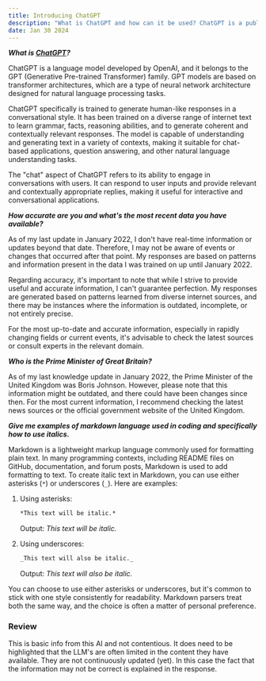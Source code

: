 ```yaml
---
title: Introducing ChatGPT
description: "What is ChatGPT and how can it be used? ChatGPT is a publicly accessible version of an AI from a company called OpenAI."
date: Jan 30 2024
---
```



**_What is [ChatGPT](https://chat.openai.com)?_**

ChatGPT is a language model developed by OpenAI, and it belongs to the GPT (Generative Pre-trained Transformer) family. GPT models are based on transformer architectures, which are a type of neural network architecture designed for natural language processing tasks.

ChatGPT specifically is trained to generate human-like responses in a conversational style. It has been trained on a diverse range of internet text to learn grammar, facts, reasoning abilities, and to generate coherent and contextually relevant responses. The model is capable of understanding and generating text in a variety of contexts, making it suitable for chat-based applications, question answering, and other natural language understanding tasks.

The "chat" aspect of ChatGPT refers to its ability to engage in conversations with users. It can respond to user inputs and provide relevant and contextually appropriate replies, making it useful for interactive and conversational applications.

**_How accurate are you and what's the most recent data you have available?_**

As of my last update in January 2022, I don't have real-time information or updates beyond that date. Therefore, I may not be aware of events or changes that occurred after that point. My responses are based on patterns and information present in the data I was trained on up until January 2022.

Regarding accuracy, it's important to note that while I strive to provide useful and accurate information, I can't guarantee perfection. My responses are generated based on patterns learned from diverse internet sources, and there may be instances where the information is outdated, incomplete, or not entirely precise.

For the most up-to-date and accurate information, especially in rapidly changing fields or current events, it's advisable to check the latest sources or consult experts in the relevant domain.

**_Who is the Prime Minister of Great Britain?_**

As of my last knowledge update in January 2022, the Prime Minister of the United Kingdom was Boris Johnson. However, please note that this information might be outdated, and there could have been changes since then. For the most current information, I recommend checking the latest news sources or the official government website of the United Kingdom.

**_Give me examples of markdown language used in coding and specifically how to use italics._**

Markdown is a lightweight markup language commonly used for formatting plain text. In many programming contexts, including README files on GitHub, documentation, and forum posts, Markdown is used to add formatting to text. To create italic text in Markdown, you can use either asterisks (`*`) or underscores (`_`). Here are examples:

1. Using asterisks:
   ```markdown
   *This text will be italic.*
   ```

   Output: *This text will be italic.*

2. Using underscores:
   ```markdown
   _This text will also be italic._
   ```

   Output: _This text will also be italic._

You can choose to use either asterisks or underscores, but it's common to stick with one style consistently for readability. Markdown parsers treat both the same way, and the choice is often a matter of personal preference.

### Review ###

This is basic info from this AI and not contentious. It does need to be highlighted that the LLM's are often limited in the content they have available. They are not continuously updated (yet). In this case the fact that the information may not be correct is explained in the response.